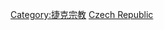 {{Commons cat|Christianity in the Czech Republic}}

[[Category:捷克宗教|Category:捷克宗教]]
[[Category:歐洲各國基督教|Czech Republic]]